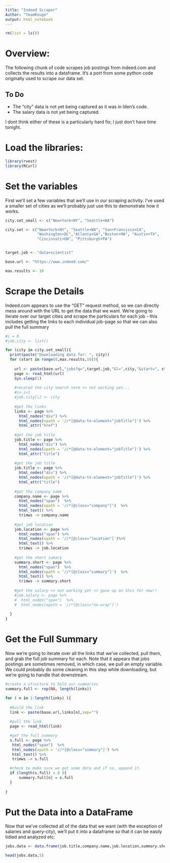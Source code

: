 ---
title: "Indeed Scraper"
Author: "TeamRouge"
output: html_notebook
---


```{r}
rm(list = ls())
```

# Overview:

The following chunk of code scrapes job postings from indeed.com and collects the results into a dataframe.  It's a port from some python code originally used to scrape our data set.

## To Do

- The "city" data is not yet being captured as it was in Iden's code.
- The salary data is not yet being captured.

I dont think either of these is a particularly hard fix; I just don't have time tonight.


# Load the libraries:

```{r}
library(rvest)
library(RCurl)
```


# Set the variables

First we'll set a few variables that we'll use in our scraping activity.  I've used a smaller set of cities as we'll probably just use this to demonstrate how it works.

```{r}
city.set_small <- c("New+York+NY", "Seattle+WA")

city.set <- c("New+York+NY", "Seattle+WA", "San+Francisco+CA",
              "Washington+DC","Atlanta+GA","Boston+MA", "Austin+TX",
              "Cincinnati+OH", "Pittsburgh+PA")


target.job <- "data+scientist"   

base.url <- "https://www.indeed.com/"

max.results <- 10

```


# Scrape the Details

Indeed.com appears to use the "GET" request method, so we can directly mess around with the URL to get the data that we want.  We're going to iterate over our target cities and scrape the particulars for each job - this includes getting the links to each individual job-page so that we can also pull the full summary


```{r}

#i = 0
#job.city <- list()

for (city in city.set_small){
  print(paste("Downloading data for: ", city))
  for (start in range(0,max.results,10)){
  
    url <- paste(base.url,"jobs?q=",target.job,"&l=",city,"&start=", start ,sep="")
    page <- read_html(url)
    Sys.sleep(1)
  
    #recored the city search term << not working yet...
    #i<-i+1
    #job.city[i] <- city
  
    #get the links
    links <- page %>% 
      html_nodes("div") %>%
      html_nodes(xpath = '//*[@data-tn-element="jobTitle"]') %>%
      html_attr("href")
  
    #get the job title
    job.title <- page %>% 
      html_nodes("div") %>%
      html_nodes(xpath = '//*[@data-tn-element="jobTitle"]') %>%
      html_attr("title")
  
    #get the job title
    job.title <- page %>% 
      html_nodes("div") %>%
      html_nodes(xpath = '//*[@data-tn-element="jobTitle"]') %>%
      html_attr("title")
    
    #get the company name
    company.name <- page %>% 
      html_nodes("span")  %>% 
      html_nodes(xpath = '//*[@class="company"]')  %>% 
      html_text() %>%
      trimws -> company.name 
  
    #get job location
    job.location <- page %>% 
      html_nodes("span") %>% 
      html_nodes(xpath = '//*[@class="location"]')%>% 
      html_text() %>%
      trimws -> job.location
    
    #get the short sumary
    summary.short <- page %>% 
      html_nodes("span")  %>% 
      html_nodes(xpath = '//*[@class="summary"]')  %>% 
      html_text() %>%
      trimws -> summary.short 
  
    #get the salary <> not working yet << gave up on this for now!!
    #job.salary <- page %>% 
    #  html_nodes("span")  %>% 
    #  html_nodes(xpath = '//*[@class="no-wrap"]')
    
  }
}
```

# Get the Full Summary

Now we're going to iterate over all the links that we've collected, pull them, and grab the full job summary for each.  Note that it appears that jobs postings are sometimes removed, in which case, we pull an empty variable.  We could probably do some cleaning in this step while downloading, but we're going to handle that downstream.


```{r}

#create a structure to hold our summaries
summary.full <- rep(NA, length(links))

for ( n in 1:length(links) ){
  
  #build the link
  link <- paste(base.url,links[n],sep="")
  
  #pull the link
  page <- read_html(link)

  #get the full summary
  s.full <- page %>%
   html_nodes("span")  %>% 
   html_nodes(xpath = '//*[@class="summary"]') %>% 
   html_text() %>%
   trimws -> s.full

  #check to make sure we got some data and if so, append it. 
  if (length(s.full) > 0 ){
      summary.full[n] = s.full  
  } 
  
}

```


# Put the Data into a DataFrame

Now that we've collected all of the data that we want (with the exception of salaries and query-city), we'll put it into a dataframe so that it can be easily tidied and analyzed etc:

```{r}
jobs.data <- data.frame(job.title,company.name,job.location,summary.short,links,summary.full)

head(jobs.data,5)

```


